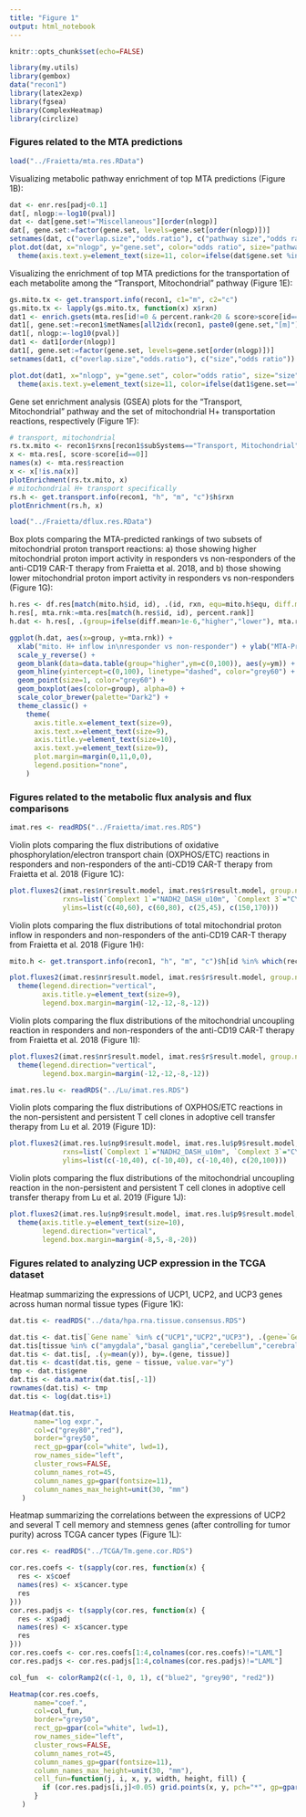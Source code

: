 ```yaml
---
title: "Figure 1"
output: html_notebook
---
```


```r
knitr::opts_chunk$set(echo=FALSE)
```

```r
library(my.utils)
library(gembox)
data("recon1")
library(latex2exp)
library(fgsea)
library(ComplexHeatmap)
library(circlize)
```


### Figures related to the MTA predictions

```r
load("../Fraietta/mta.res.RData")
```

Visualizing metabolic pathway enrichment of top MTA predictions (Figure 1B):

```r
dat <- enr.res[padj<0.1]
dat[, nlogp:=-log10(pval)]
dat <- dat[gene.set!="Miscellaneous"][order(nlogp)]
dat[, gene.set:=factor(gene.set, levels=gene.set[order(nlogp)])]
setnames(dat, c("overlap.size","odds.ratio"), c("pathway size","odds ratio"))
plot.dot(dat, x="nlogp", y="gene.set", color="odds ratio", size="pathway size", xlab=TeX("-log_{10}P")) +
  theme(axis.text.y=element_text(size=11, color=ifelse(dat$gene.set %in% c("Oxidative Phosphorylation","Transport, Mitochondrial"), "red3","black")))
```

Visualizing the enrichment of top MTA predictions for the transportation of each metabolite among the "Transport, Mitochondrial" pathway (Figure 1E):

```r
gs.mito.tx <- get.transport.info(recon1, c1="m", c2="c")
gs.mito.tx <- lapply(gs.mito.tx, function(x) x$rxn)
dat1 <- enrich.gsets(mta.res[id!=0 & percent.rank<20 & score>score[id==0], reaction], gs.mito.tx, recon1$rxns)[padj<0.1]
dat1[, gene.set:=recon1$metNames[all2idx(recon1, paste0(gene.set,"[m]"))]]
dat1[, nlogp:=-log10(pval)]
dat1 <- dat1[order(nlogp)]
dat1[, gene.set:=factor(gene.set, levels=gene.set[order(nlogp)])]
setnames(dat1, c("overlap.size","odds.ratio"), c("size","odds ratio"))

plot.dot(dat1, x="nlogp", y="gene.set", color="odds ratio", size="size", xlab=TeX("-log_{10}P")) +
  theme(axis.text.y=element_text(size=11, color=ifelse(dat1$gene.set=="H+", "red3","black")))
```

Gene set enrichment analysis (GSEA) plots for the "Transport, Mitochondrial" pathway and the set of mitochondrial H+ transportation reactions, respectively (Figure 1F):

```r
# transport, mitochondrial
rs.tx.mito <- recon1$rxns[recon1$subSystems=="Transport, Mitochondrial"]
x <- mta.res[, score-score[id==0]]
names(x) <- mta.res$reaction
x <- x[!is.na(x)]
plotEnrichment(rs.tx.mito, x)
# mitochondrial H+ transport specifically
rs.h <- get.transport.info(recon1, "h", "m", "c")$h$rxn
plotEnrichment(rs.h, x)
```

```r
load("../Fraietta/dflux.res.RData")
```

Box plots comparing the MTA-predicted rankings of two subsets of mitochondrial proton transport reactions: a) those showing higher mitochondrial proton import activity in responders vs non-responders of the anti-CD19 CAR-T therapy from Fraietta et al. 2018, and b) those showing lower mitochondrial proton import activity in responders vs non-responders (Figure 1G):

```r
h.res <- df.res[match(mito.h$id, id), .(id, rxn, equ=mito.h$equ, diff.mean=diff.mean*mito.h$coef, rel.diff=rel.diff*mito.h$coef)][order(diff.mean)]
h.res[, mta.rnk:=mta.res[match(h.res$id, id), percent.rank]]
h.dat <- h.res[, .(group=ifelse(diff.mean>1e-6,"higher","lower"), mta.rnk)]
```

```r
ggplot(h.dat, aes(x=group, y=mta.rnk)) +
  xlab("mito. H+ inflow in\nresponder vs non-responder") + ylab("MTA-Predicted\nTop % Rank") +
  scale_y_reverse() +
  geom_blank(data=data.table(group="higher",ym=c(0,100)), aes(y=ym)) +
  geom_hline(yintercept=c(0,100), linetype="dashed", color="grey60") +
  geom_point(size=1, color="grey60") +
  geom_boxplot(aes(color=group), alpha=0) +
  scale_color_brewer(palette="Dark2") +
  theme_classic() +
    theme(
      axis.title.x=element_text(size=9),
      axis.text.x=element_text(size=9),
      axis.title.y=element_text(size=10),
      axis.text.y=element_text(size=9),
      plot.margin=margin(0,11,0,0),
      legend.position="none",
    )
```


### Figures related to the metabolic flux analysis and flux comparisons

```r
imat.res <- readRDS("../Fraietta/imat.res.RDS")
```

Violin plots comparing the flux distributions of oxidative phosphorylation/electron transport chain (OXPHOS/ETC) reactions in responders and non-responders of the anti-CD19 CAR-T therapy from Fraietta et al. 2018 (Figure 1C):

```r
plot.fluxes2(imat.res$nr$result.model, imat.res$r$result.model, group.names=c("non-responder","responder"),
             rxns=list(`Complext 1`="NADH2_DASH_u10m", `Complext 3`="CYOR_DASH_u10m", `Complext 4`="CYOOm3", `ATP Synthase`="ATPS4m"),
             ylims=list(c(40,60), c(60,80), c(25,45), c(150,170)))
```

Violin plots comparing the flux distributions of total mitochondrial proton inflow in responders and non-responders of the anti-CD19 CAR-T therapy from Fraietta et al. 2018 (Figure 1H):

```r
mito.h <- get.transport.info(recon1, "h", "m", "c")$h[id %in% which(recon1$subSystems=="Transport, Mitochondrial")]
```

```r
plot.fluxes2(imat.res$nr$result.model, imat.res$r$result.model, group.names=c("non-responder","responder"), rxns=list(mito.h$rxn), coefs=list(mito.h$coef), ylab="Total Mitochondrial H+ Inflow\n(Excluding ETC\n and ATP Synthase)", ylim=c(120,190)) +
  theme(legend.direction="vertical",
        axis.title.y=element_text(size=9),
        legend.box.margin=margin(-12,-12,-8,-12))
```

Violin plots comparing the flux distributions of the mitochondrial uncoupling reaction in responders and non-responders of the anti-CD19 CAR-T therapy from Fraietta et al. 2018 (Figure 1I):

```r
plot.fluxes2(imat.res$nr$result.model, imat.res$r$result.model, group.names=c("non-responder","responder"), rxns="Htm", ylab="Mitochondrial Uncoupling\n Reaction Rate", ylim=c(1,2.5)) +
  theme(legend.direction="vertical",
        legend.box.margin=margin(-12,-12,-8,-12))
```

```r
imat.res.lu <- readRDS("../Lu/imat.res.RDS")
```

Violin plots comparing the flux distributions of OXPHOS/ETC reactions in the non-persistent and persistent T cell clones in adoptive cell transfer therapy from Lu et al. 2019 (Figure 1D):

```r
plot.fluxes2(imat.res.lu$np9$result.model, imat.res.lu$p9$result.model, group.names=c("non-persistent (clone 9.1-NP)", "persistent (clone 9.2-P)"),
             rxns=list(`Complext 1`="NADH2_DASH_u10m", `Complext 3`="CYOR_DASH_u10m", `Complext 4`="CYOOm3", `ATP Synthase`="ATPS4m"),
             ylims=list(c(-10,40), c(-10,40), c(-10,40), c(20,100)))
```

Violin plots comparing the flux distributions of the mitochondrial uncoupling reaction in the non-persistent and persistent T cell clones in adoptive cell transfer therapy from Lu et al. 2019 (Figure 1J):

```r
plot.fluxes2(imat.res.lu$np9$result.model, imat.res.lu$p9$result.model, group.names=c("non-persistent (clone 9.1-NP)", "persistent (clone 9.2-P)"), rxns="Htm", ylab="Mitochondrial Uncoupling\n Reaction Rate", ylim=c(NA,10)) +
  theme(axis.title.y=element_text(size=10),
        legend.direction="vertical",
        legend.box.margin=margin(-8,5,-8,-20))
```


### Figures related to analyzing UCP expression in the TCGA dataset

Heatmap summarizing the expressions of UCP1, UCP2, and UCP3 genes across human normal tissue types (Figure 1K):

```r
dat.tis <- readRDS("../data/hpa.rna.tissue.consensus.RDS")
```

```r
dat.tis <- dat.tis[`Gene name` %in% c("UCP1","UCP2","UCP3"), .(gene=`Gene name`, tissue=Tissue, y=NX)][!tissue %in% c("B-cells","NK-cells","T-cells","appendix","dendritic cells","ductus deferens","duodenum","epididymis","fallopian tube","granulocytes","lymph node","monocytes","parathyroid gland","placenta","retina","salivary gland","seminal vesicle","tongue","tonsil","smooth muscle","heart muscle","gallbladder","vagina","endometrium","skeletal muscle")]
dat.tis[tissue %in% c("amygdala","basal ganglia","cerebellum","cerebral cortex","corpus callosum","hippocampal formation","hypothalamus","midbrain","olfactory region","pituitary gland","pons and medulla","substantia nigra","thalamus"), tissue:="brain"]
dat.tis <- dat.tis[, .(y=mean(y)), by=.(gene, tissue)]
dat.tis <- dcast(dat.tis, gene ~ tissue, value.var="y")
tmp <- dat.tis$gene
dat.tis <- data.matrix(dat.tis[,-1])
rownames(dat.tis) <- tmp
dat.tis <- log(dat.tis+1)
```

```r
Heatmap(dat.tis,
      name="log expr.",
      col=c("grey80","red"),
      border="grey50",
      rect_gp=gpar(col="white", lwd=1),
      row_names_side="left",
      cluster_rows=FALSE,
      column_names_rot=45,
      column_names_gp=gpar(fontsize=11),
      column_names_max_height=unit(30, "mm")
   )
```

Heatmap summarizing the correlations between the expressions of UCP2 and several T cell memory and stemness genes (after controlling for tumor purity) across TCGA cancer types (Figure 1L):

```r
cor.res <- readRDS("../TCGA/Tm.gene.cor.RDS")
```

```r
cor.res.coefs <- t(sapply(cor.res, function(x) {
  res <- x$coef
  names(res) <- x$cancer.type
  res
}))
cor.res.padjs <- t(sapply(cor.res, function(x) {
  res <- x$padj
  names(res) <- x$cancer.type
  res
}))
cor.res.coefs <- cor.res.coefs[1:4,colnames(cor.res.coefs)!="LAML"]
cor.res.padjs <- cor.res.padjs[1:4,colnames(cor.res.padjs)!="LAML"]
```

```r
col_fun  <- colorRamp2(c(-1, 0, 1), c("blue2", "grey90", "red2"))

Heatmap(cor.res.coefs,
      name="coef.",
      col=col_fun,
      border="grey50",
      rect_gp=gpar(col="white", lwd=1),
      row_names_side="left",
      cluster_rows=FALSE,
      column_names_rot=45,
      column_names_gp=gpar(fontsize=11),
      column_names_max_height=unit(30, "mm"),
      cell_fun=function(j, i, x, y, width, height, fill) {
        if (cor.res.padjs[i,j]<0.05) grid.points(x, y, pch="*", gp=gpar(col="grey30", fontsize=10))
      }
   )
```






